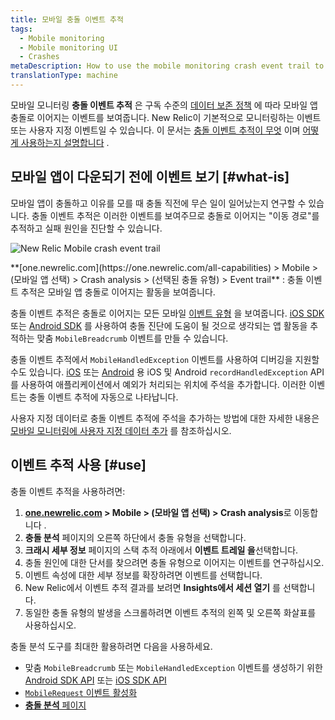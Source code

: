 ```yaml
---
title: 모바일 충돌 이벤트 추적
tags:
  - Mobile monitoring
  - Mobile monitoring UI
  - Crashes
metaDescription: How to use the mobile monitoring crash event trail to find the reasons for a mobile app crash.
translationType: machine
---
```



모바일 모니터링 **충돌 이벤트 추적** 은 구독 수준의 [데이터 보존 정책](/docs/accounts-partnerships/accounts/account-billing-usage/data-retention) 에 따라 모바일 앱 충돌로 이어지는 이벤트를 보여줍니다. New Relic이 기본적으로 모니터링하는 이벤트 또는 사용자 지정 이벤트일 수 있습니다. 이 문서는 [충돌 이벤트 추적이 무엇](#what-is) 이며 [어떻게 사용하는지 설명합니다](#use) .

## 모바일 앱이 다운되기 전에 이벤트 보기 [#what-is]

모바일 앱이 충돌하고 이유를 모를 때 충돌 직전에 무슨 일이 일어났는지 연구할 수 있습니다. 충돌 이벤트 추적은 이러한 이벤트를 보여주므로 충돌로 이어지는 "이동 경로"를 추적하고 실패 원인을 진단할 수 있습니다.

<img
  title="Android-Insights-event-trail.jpg"
  alt="New Relic Mobile crash event trail "
  src={mobileCrashEventTrail}
/>

<figcaption>
  **[one.newrelic.com](https://one.newrelic.com/all-capabilities) > Mobile > (모바일 앱 선택) > Crash analysis > (선택된 충돌 유형) > Event trail** : 충돌 이벤트 추적은 모바일 앱 충돌로 이어지는 활동을 보여줍니다.
</figcaption>

충돌 이벤트 추적은 충돌로 이어지는 모든 모바일 [이벤트 유형](/docs/insights/explore-add-data/custom-events/insert-query-custom-mobile-app-events-attributes#event-definition) 을 보여줍니다. [iOS SDK](/docs/mobile-monitoring/new-relic-mobile-ios/install-configure/work-ios-sdk-api) 또는 [Android SDK](/docs/mobile-monitoring/new-relic-mobile-android/android-sdk-api/recordbreadcrumb) 를 사용하여 충돌 진단에 도움이 될 것으로 생각되는 앱 활동을 추적하는 맞춤 `MobileBreadcrumb` 이벤트를 만들 수 있습니다.

충돌 이벤트 추적에서 `MobileHandledException` 이벤트를 사용하여 디버깅을 지원할 수도 있습니다. [iOS](/docs/mobile-monitoring/new-relic-mobile-ios/ios-sdk-api/recordhandledexception-ios-sdk-api) 또는 [Android](/docs/mobile-monitoring/new-relic-mobile-android/android-sdk-api/recordhandledexception) 용 iOS 및 Android `recordHandledException` API를 사용하여 애플리케이션에서 예외가 처리되는 위치에 주석을 추가합니다. 이러한 이벤트는 충돌 이벤트 추적에 자동으로 나타납니다.

사용자 지정 데이터로 충돌 이벤트 추적에 주석을 추가하는 방법에 대한 자세한 내용은 [모바일 모니터링에 사용자 지정 데이터 추가](/docs/mobile-monitoring/new-relic-mobile/maintenance/add-custom-data-new-relic-mobile) 를 참조하십시오.

## 이벤트 추적 사용 [#use]

충돌 이벤트 추적을 사용하려면:

1. **[one.newrelic.com](https://one.newrelic.com/all-capabilities) > Mobile > (모바일 앱 선택) > Crash analysis**로 이동합니다 .
2. **충돌 분석** 페이지의 오른쪽 하단에서 충돌 유형을 선택합니다.
3. **크래시 세부 정보** 페이지의 스택 추적 아래에서 **이벤트 트레일 을**선택합니다.
4. 충돌 원인에 대한 단서를 찾으려면 충돌 유형으로 이어지는 이벤트를 연구하십시오.
5. 이벤트 속성에 대한 세부 정보를 확장하려면 이벤트를 선택합니다.
6. New Relic에서 이벤트 추적 결과를 보려면 **Insights에서 세션 열기** 를 선택합니다.
7. 동일한 충돌 유형의 발생을 스크롤하려면 이벤트 추적의 왼쪽 및 오른쪽 화살표를 사용하십시오.

충돌 분석 도구를 최대한 활용하려면 다음을 사용하세요.

* 맞춤 `MobileBreadcrumb` 또는 `MobileHandledException` 이벤트를 생성하기 위한 [Android SDK API](/docs/mobile-monitoring/new-relic-mobile-android/android-sdk-api/recordbreadcrumb) 또는 [iOS SDK API](/docs/mobile-monitoring/new-relic-mobile-ios/ios-sdk-api/record-breadcrumb)
* [`MobileRequest` 이벤트 활성화](/docs/mobile-monitoring/mobile-monitoring-ui/network-pages/analyze-network-requests-using-mobilerequest-event-data)
* [**충돌 분석** 페이지](/docs/mobile-monitoring/mobile-monitoring-ui/crashes/crash-analysis-group-filter-your-crashes)
